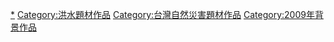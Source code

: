 

[[Category:八八水災|*]]
[[Category:洪水題材作品|Category:洪水題材作品]]
[[Category:台灣自然災害題材作品|Category:台灣自然災害題材作品]]
[[Category:2009年背景作品|Category:2009年背景作品]]